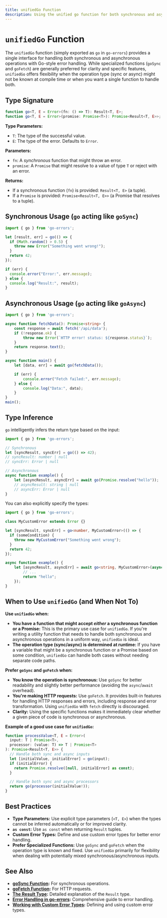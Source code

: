 ```yaml
---
title: unifiedGo Function
description: Using the unified go function for both synchronous and asynchronous operations.
---
```


# `unifiedGo` Function

The `unifiedGo` function (simply exported as `go` in `go-errors`) provides a single interface for handling *both* synchronous and asynchronous operations with Go-style error handling.  While specialized functions (`goSync` and `goFetch`) are generally preferred for clarity and specific features, `unifiedGo` offers flexibility when the operation type (sync or async) might not be known at compile time or when you want a single function to handle both.

## Type Signature

```typescript
function go<T, E = Error>(fn: () => T): Result<T, E>;
function go<T, E = Error>(promise: Promise<T>): Promise<Result<T, E>>;
```

**Type Parameters:**

*   `T`: The type of the successful value.
*   `E`: The type of the error. Defaults to `Error`.

**Parameters:**

*   `fn`:  A *synchronous* function that might throw an error.
*   `promise`: A `Promise` that might resolve to a value of type `T` or reject with an error.

**Returns:**

*   If a synchronous function (`fn`) is provided: `Result<T, E>` (a tuple).
*   If a `Promise` is provided: `Promise<Result<T, E>>` (a Promise that resolves to a tuple).

## Synchronous Usage (`go` acting like `goSync`)

```typescript
import { go } from 'go-errors';

let [result, err] = go(() => {
  if (Math.random() > 0.5) {
    throw new Error("Something went wrong!");
  }
  return 42;
});

if (err) {
  console.error("Error:", err.message);
} else {
  console.log("Result:", result);
}
```

## Asynchronous Usage (`go` acting like `goAsync`)

```typescript
import { go } from 'go-errors';

async function fetchData(): Promise<string> {
    const response = await fetch('/api/data');
    if (!response.ok) {
        throw new Error(`HTTP error! status: ${response.status}`);
    }
    return response.text();
}

async function main() {
    let [data, err] = await go(fetchData());

    if (err) {
        console.error("Fetch failed:", err.message);
    } else {
        console.log("Data:", data);
    }
}
main();
```

## Type Inference

`go` intelligently infers the return type based on the input:

```typescript
import { go } from 'go-errors';

// Synchronous
let [syncResult, syncErr] = go(() => 42);
// syncResult: number | null
// syncErr: Error | null

// Asynchronous
async function example() {
    let [asyncResult, asyncErr] = await go(Promise.resolve("hello"));
    // asyncResult: string | null
    // asyncErr: Error | null
}
```

You can also explicitly specify the types:

```typescript
import { go } from 'go-errors';

class MyCustomError extends Error {}

let [syncResult, syncErr] = go<number, MyCustomError>(() => {
  if (someCondition) {
    throw new MyCustomError("Something went wrong");
  }
  return 42;
});

async function example() {
    let [asyncResult, asyncErr] = await go<string, MyCustomError>(async () => {
        // ...
        return "hello";
    });
}
```

## When to Use `unifiedGo` (and When Not To)

**Use `unifiedGo` when:**

*   **You have a function that might accept *either* a synchronous function or a Promise:** This is the primary use case for `unifiedGo`.  If you're writing a utility function that needs to handle both synchronous and asynchronous operations in a uniform way, `unifiedGo` is ideal.
*   **The operation type (sync/async) is determined at runtime:** If you have a variable that might be a synchronous function or a Promise based on some condition, `unifiedGo` can handle both cases without needing separate code paths.

**Prefer `goSync` and `goFetch` when:**

*   **You know the operation is synchronous:** Use `goSync` for better readability and slightly better performance (avoiding the `async`/`await` overhead).
*   **You're making HTTP requests:** Use `goFetch`. It provides built-in features for handling HTTP responses and errors, including response and error transformation.  Using `unifiedGo` with `fetch` directly is discouraged.
* **Clarity:** Using the specific functions makes it immediately clear whether a given piece of code is synchronous or asynchronous.

**Example of a good use case for `unifiedGo`:**

```typescript
function processValue<T, E = Error>(
  input: T | Promise<T>,
  processor: (value: T) => T | Promise<T>
): Promise<Result<T, E>> {
  // Handle both sync and async inputs
  let [initialValue, initialError] = go(input);
  if (initialError) {
    return Promise.resolve([null, initialError] as const);
  }

  // Handle both sync and async processors
  return go(processor(initialValue!));
}
```

## Best Practices

*   **Type Parameters:**  Use explicit type parameters (`<T, E>`) when the types cannot be inferred automatically or for improved clarity.
*   **`as const`:** Use `as const` when returning `Result` tuples.
*   **Custom Error Types:** Define and use custom error types for better error handling.
*   **Prefer Specialized Functions:** Use `goSync` and `goFetch` when the operation type is known and fixed.  Use `unifiedGo` primarily for flexibility when dealing with potentially mixed synchronous/asynchronous inputs.

## See Also

*   **[goSync Function](/docs/api-reference/go-sync-function):**  For synchronous operations.
*   **[goFetch Function](/docs/api-reference/go-fetch-function):**  For HTTP requests.
*   **[The Result Type](/docs/fundamentals/the-result-type):**  Detailed explanation of the `Result` type.
*   **[Error Handling in go-errors](/docs/fundamentals/error-handling-in-go-errors):** Comprehensive guide to error handling.
*   **[Working with Custom Error Types](/docs/fundamentals/working-with-custom-error-types):**  Defining and using custom error types.
